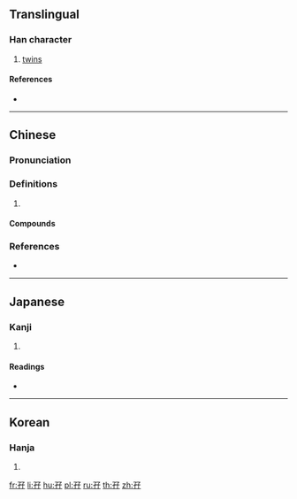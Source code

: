 {{character info/new}}
==Translingual==

===Han character===
{{Han char|rn=39|rad=子|as=03|sn=6|four=17447|canj=NDND|ids=⿰子子}}

# [[twin]]s

====References====
* {{Han ref|kx=0277.170|dkj=06941|dj=0545.060|hdz=21011.010|uh=5B56|ud=23382|bh=C9D3|bd=51667}}

----

==Chinese==
{{zh-forms}}

===Pronunciation===
{{zh-pron
|m=zī,mā
|c=zi1,maa1
|mc=y
|oc=y
|cat=
}}

===Definitions===
{{zh-hanzi}}

# {{rfdef|zh}}

====Compounds====
{{zh-der|孖蟲}}

===References===
* {{R:yue:Hanzi}}

----

==Japanese==

===Kanji===
{{ja-kanji|grade=|rs=子03}}

# {{defn|lang=ja|sort=子03}}

====Readings====
* {{ja-readings|on=[[し]] (shi), [[じ]] (ji)|kun=[[ふたご]] (futago)}}

----

==Korean==

===Hanja===
{{ko-hanja|hangeul=자|rv=ja|mr=cha}}

# {{defn|lang=ko|sort=子03}}

[[fr:孖]]
[[li:孖]]
[[hu:孖]]
[[pl:孖]]
[[ru:孖]]
[[th:孖]]
[[zh:孖]]